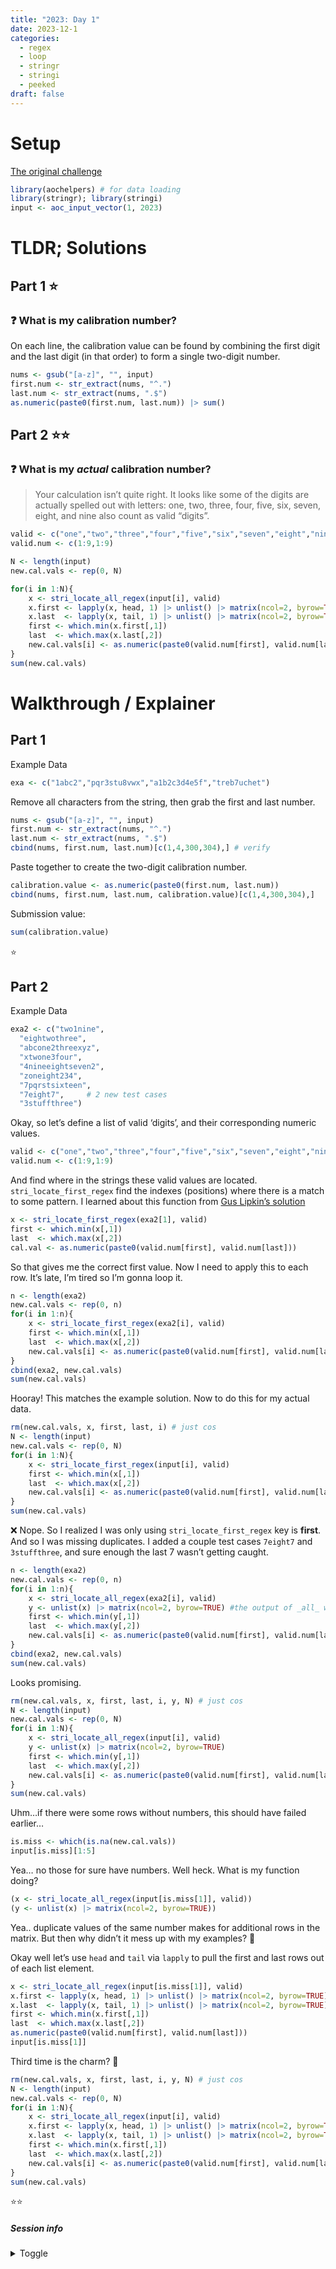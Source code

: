 ```yaml
---
title: "2023: Day 1"
date: 2023-12-1
categories:
  - regex
  - loop
  - stringr
  - stringi
  - peeked
draft: false
---
```


# Setup

[The original challenge](https://adventofcode.com/2023/day/1)

```r
library(aochelpers) # for data loading
library(stringr); library(stringi)
input <- aoc_input_vector(1, 2023)
```

# TLDR; Solutions

## Part 1 ⭐

::: {.callout-danger}
### ❓  What is my calibration number? 

On each line, the calibration value can be found by combining the first digit and the last digit (in that order) to form a single two-digit number.
:::

```r
nums <- gsub("[a-z]", "", input)
first.num <- str_extract(nums, "^.")
last.num <- str_extract(nums, ".$")
as.numeric(paste0(first.num, last.num)) |> sum()
```

## Part 2 ⭐⭐

::: {.callout-danger}
### ❓ What is my  _actual_ calibration number? 

> Your calculation isn't quite right. It looks like some of the digits are actually spelled out with letters: one, two, three, four, five, six, seven, eight, and nine also count as valid "digits". 

:::


```r
valid <- c("one","two","three","four","five","six","seven","eight","nine", as.character(1:9))
valid.num <- c(1:9,1:9) 

N <- length(input)
new.cal.vals <- rep(0, N)

for(i in 1:N){
	x <- stri_locate_all_regex(input[i], valid)
	x.first <- lapply(x, head, 1) |> unlist() |> matrix(ncol=2, byrow=TRUE)
	x.last  <- lapply(x, tail, 1) |> unlist() |> matrix(ncol=2, byrow=TRUE)
	first <- which.min(x.first[,1])
	last  <- which.max(x.last[,2])
	new.cal.vals[i] <- as.numeric(paste0(valid.num[first], valid.num[last]))
}
sum(new.cal.vals)
```

# Walkthrough / Explainer

## Part 1

:::{.callout-exa icon=true}
Example Data
```r
exa <- c("1abc2","pqr3stu8vwx","a1b2c3d4e5f","treb7uchet")
```

:::

Remove all characters from the string, then grab the first and last number.
```r
nums <- gsub("[a-z]", "", input)
first.num <- str_extract(nums, "^.")
last.num <- str_extract(nums, ".$")
cbind(nums, first.num, last.num)[c(1,4,300,304),] # verify
```

Paste together to create the two-digit calibration number.
```r
calibration.value <- as.numeric(paste0(first.num, last.num))
cbind(nums, first.num, last.num, calibration.value)[c(1,4,300,304),] 
```

Submission value: 
```r
sum(calibration.value) 
```

⭐

## Part 2

:::{.callout-exa icon=true}
Example Data
```r
exa2 <- c("two1nine",
  "eightwothree",
  "abcone2threexyz",
  "xtwone3four",
  "4nineeightseven2",
  "zoneight234",
  "7pqrstsixteen", 
  "7eight7",     # 2 new test cases
  "3stuffthree")
```

:::

Okay, so let's define a list of valid 'digits', and their corresponding numeric values. 
```r
valid <- c("one","two","three","four","five","six","seven","eight","nine", as.character(1:9))
valid.num <- c(1:9,1:9) 
```

And find where in the strings these valid values are located. 
`stri_locate_first_regex` find the indexes (positions) where there is a match to some pattern. 
I learned about this function from [Gus Lipkin's solution](https://adventofcode.guslipkin.me/2023/01/2023-01)

```r
x <- stri_locate_first_regex(exa2[1], valid)
first <- which.min(x[,1])
last  <- which.max(x[,2])
cal.val <- as.numeric(paste0(valid.num[first], valid.num[last]))
```

So that gives me the correct first value. Now I need to apply this to each row. It's late, I'm tired so I'm gonna loop it. 

```r
n <- length(exa2)
new.cal.vals <- rep(0, n)
for(i in 1:n){
	x <- stri_locate_first_regex(exa2[i], valid)
	first <- which.min(x[,1])
	last  <- which.max(x[,2])
	new.cal.vals[i] <- as.numeric(paste0(valid.num[first], valid.num[last]))
}
cbind(exa2, new.cal.vals)
sum(new.cal.vals)
```

Hooray! This matches the example solution. Now to do this for my actual data. 

```r
rm(new.cal.vals, x, first, last, i) # just cos
N <- length(input)
new.cal.vals <- rep(0, N)
for(i in 1:N){
	x <- stri_locate_first_regex(input[i], valid)
	first <- which.min(x[,1])
	last  <- which.max(x[,2])
	new.cal.vals[i] <- as.numeric(paste0(valid.num[first], valid.num[last]))
}
sum(new.cal.vals)
```

❌ Nope. So I realized I was only using `stri_locate_first_regex` key is **first**. And so I was missing duplicates. I added a couple test cases `7eight7` and `3stuffthree`, and sure enough the last 7 wasn't getting caught. 

```r
n <- length(exa2)
new.cal.vals <- rep(0, n)
for(i in 1:n){
	x <- stri_locate_all_regex(exa2[i], valid)
	y <- unlist(x) |> matrix(ncol=2, byrow=TRUE) #the output of _all_ was different
	first <- which.min(y[,1])
	last  <- which.max(y[,2])
	new.cal.vals[i] <- as.numeric(paste0(valid.num[first], valid.num[last]))
}
cbind(exa2, new.cal.vals)
sum(new.cal.vals)
```

Looks promising. 

```r
rm(new.cal.vals, x, first, last, i, y, N) # just cos
N <- length(input)
new.cal.vals <- rep(0, N)
for(i in 1:N){
	x <- stri_locate_all_regex(input[i], valid)
	y <- unlist(x) |> matrix(ncol=2, byrow=TRUE) 
	first <- which.min(y[,1])
	last  <- which.max(y[,2])
	new.cal.vals[i] <- as.numeric(paste0(valid.num[first], valid.num[last]))
}
sum(new.cal.vals)
```

Uhm...if there were some rows without numbers, this should have failed earlier...

```r
is.miss <- which(is.na(new.cal.vals))
input[is.miss][1:5]
```

Yea... no those for sure have numbers. Well heck. What is my function doing?  

```r
(x <- stri_locate_all_regex(input[is.miss[1]], valid))
(y <- unlist(x) |> matrix(ncol=2, byrow=TRUE))
```

Yea.. duplicate values of the same number makes for additional rows in the matrix. But then why didn't it mess up with my examples? 🤔 

Okay well let's use `head` and `tail` via `lapply` to pull the first and last rows out of each list element. 

```r
x <- stri_locate_all_regex(input[is.miss[1]], valid)
x.first <- lapply(x, head, 1) |> unlist() |> matrix(ncol=2, byrow=TRUE)
x.last  <- lapply(x, tail, 1) |> unlist() |> matrix(ncol=2, byrow=TRUE)
first <- which.min(x.first[,1])
last  <- which.max(x.last[,2])
as.numeric(paste0(valid.num[first], valid.num[last]))
input[is.miss[1]]
```

Third time is the charm? 🤞

```r
rm(new.cal.vals, x, first, last, i, y, N) # just cos
N <- length(input)
new.cal.vals <- rep(0, N)
for(i in 1:N){
	x <- stri_locate_all_regex(input[i], valid)
	x.first <- lapply(x, head, 1) |> unlist() |> matrix(ncol=2, byrow=TRUE)
	x.last  <- lapply(x, tail, 1) |> unlist() |> matrix(ncol=2, byrow=TRUE)
	first <- which.min(x.first[,1])
	last  <- which.max(x.last[,2])
	new.cal.vals[i] <- as.numeric(paste0(valid.num[first], valid.num[last]))
}
sum(new.cal.vals)
```

⭐⭐


##### Session info {.appendix}

<details><summary>Toggle</summary>

```r
#| echo: false
sessioninfo::session_info(pkgs = "attached")
```

</details>





